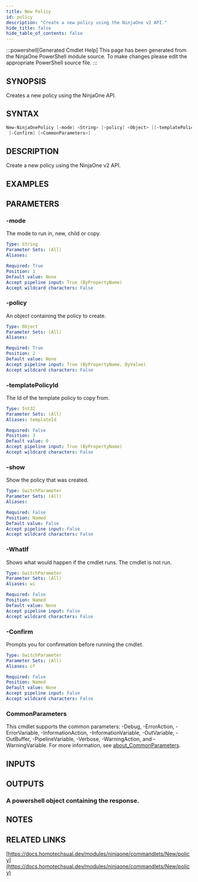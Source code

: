 ```yaml
---
title: New Policy
id: policy
description: "Create a new policy using the NinjaOne v2 API."
hide_title: false
hide_table_of_contents: false
---
```


:::powershell[Generated Cmdlet Help]
This page has been generated from the NinjaOne PowerShell module source. To make changes please edit the appropriate PowerShell source file.
:::

## SYNOPSIS

Creates a new policy using the NinjaOne API.

## SYNTAX

```powershell
New-NinjaOnePolicy [-mode] <String> [-policy] <Object> [[-templatePolicyId] <Int32>] [-show] [-WhatIf]
 [-Confirm] [<CommonParameters>]
```

## DESCRIPTION

Create a new policy using the NinjaOne v2 API.

## EXAMPLES

## PARAMETERS

### -mode

The mode to run in, new, child or copy.

```yaml
Type: String
Parameter Sets: (All)
Aliases:

Required: True
Position: 1
Default value: None
Accept pipeline input: True (ByPropertyName)
Accept wildcard characters: False
```

### -policy

An object containing the policy to create.

```yaml
Type: Object
Parameter Sets: (All)
Aliases:

Required: True
Position: 2
Default value: None
Accept pipeline input: True (ByPropertyName, ByValue)
Accept wildcard characters: False
```

### -templatePolicyId

The Id of the template policy to copy from.

```yaml
Type: Int32
Parameter Sets: (All)
Aliases: templateId

Required: False
Position: 3
Default value: 0
Accept pipeline input: True (ByPropertyName)
Accept wildcard characters: False
```

### -show

Show the policy that was created.

```yaml
Type: SwitchParameter
Parameter Sets: (All)
Aliases:

Required: False
Position: Named
Default value: False
Accept pipeline input: False
Accept wildcard characters: False
```

### -WhatIf

Shows what would happen if the cmdlet runs.
The cmdlet is not run.

```yaml
Type: SwitchParameter
Parameter Sets: (All)
Aliases: wi

Required: False
Position: Named
Default value: None
Accept pipeline input: False
Accept wildcard characters: False
```

### -Confirm

Prompts you for confirmation before running the cmdlet.

```yaml
Type: SwitchParameter
Parameter Sets: (All)
Aliases: cf

Required: False
Position: Named
Default value: None
Accept pipeline input: False
Accept wildcard characters: False
```

### CommonParameters

This cmdlet supports the common parameters: -Debug, -ErrorAction, -ErrorVariable, -InformationAction, -InformationVariable, -OutVariable, -OutBuffer, -PipelineVariable, -Verbose, -WarningAction, and -WarningVariable. For more information, see [about_CommonParameters](http://go.microsoft.com/fwlink/?LinkID=113216).

## INPUTS


## OUTPUTS

### A powershell object containing the response.

## NOTES

## RELATED LINKS

[https://docs.homotechsual.dev/modules/ninjaone/commandlets/New/policy](https://docs.homotechsual.dev/modules/ninjaone/commandlets/New/policy)
